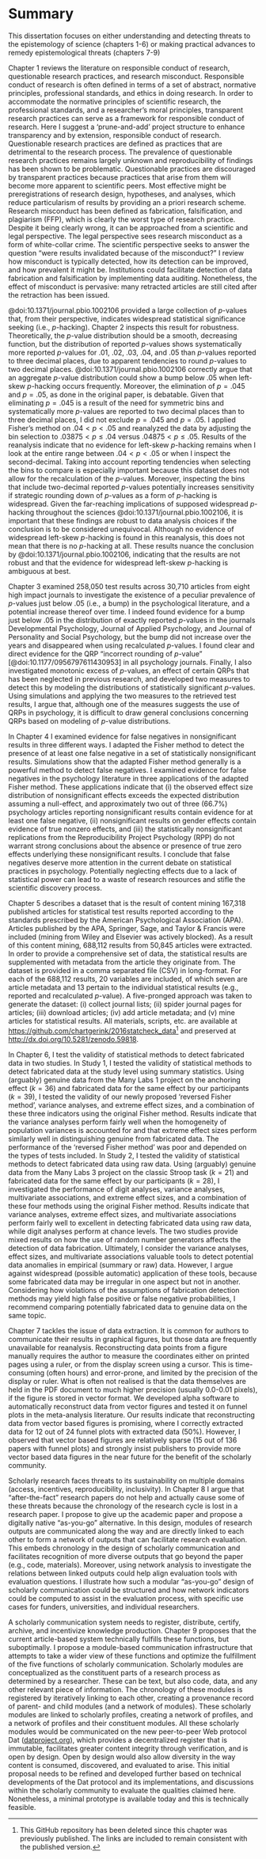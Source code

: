 # Summary {-}

This dissertation focuses on either understanding and detecting threats to the epistemology of science (chapters 1-6) or making practical advances to remedy epistemological threats (chapters 7-9)

Chapter 1 reviews the literature on responsible conduct of research, questionable
research practices, and research misconduct. Responsible conduct of
research is often defined in terms of a set of abstract, normative
principles, professional standards, and ethics in doing research. In
order to accommodate the normative principles of scientific research,
the professional standards, and a researcher's moral principles,
transparent research practices can serve as a framework for responsible
conduct of research. Here I suggest a 'prune-and-add' project structure to
enhance transparency and by extension, responsible conduct of research.
Questionable research practices are defined as practices that are
detrimental to the research process. The prevalence of questionable
research practices remains largely unknown and reproducibility of
findings has been shown to be problematic. Questionable practices are
discouraged by transparent practices because practices that arise from
them will become more apparent to scientific peers. Most effective might
be preregistrations of research design, hypotheses, and analyses, which
reduce particularism of results by providing an a priori research
scheme. Research misconduct has been defined as fabrication,
falsification, and plagiarism (FFP), which is clearly the worst type of
research practice. Despite it being clearly wrong, it can be approached
from a scientific and legal perspective. The legal perspective sees
research misconduct as a form of white-collar crime. The scientific
perspective seeks to answer the question "were results invalidated
because of the misconduct?" I review how misconduct is typically
detected, how its detection can be improved, and how prevalent it might
be. Institutions could facilitate detection of data fabrication and
falsification by implementing data auditing. Nonetheless, the effect of
misconduct is pervasive: many retracted articles are still cited after
the retraction has been issued.

@doi:10.1371/journal.pbio.1002106 provided a large collection of
$p$-values that, from their perspective, indicates widespread
statistical significance seeking (i.e., $p$-hacking). Chapter 2
inspects this result for robustness. Theoretically, the $p$-value
distribution should be a smooth, decreasing function, but the
distribution of reported $p$-values shows systematically more reported
$p$-values for .01, .02, .03, .04, and .05 than $p$-values reported to
three decimal places, due to apparent tendencies to round $p$-values
to two decimal places. @doi:10.1371/journal.pbio.1002106 correctly
argue that an aggregate $p$-value distribution could show a bump below
.05 when left-skew $p$-hacking occurs frequently. Moreover, the
elimination of $p=.045$ and $p=.05$, as done in the original paper, is
debatable. Given that eliminating $p=.045$ is a result of the need for
symmetric bins and systematically more $p$-values are reported to two
decimal places than to three decimal places, I did not exclude
$p=.045$ and $p=.05$. I applied Fisher's method on $.04<p<.05$ and
reanalyzed the data by adjusting the bin selection to
$.03875<p\leq.04$ versus $.04875<p\leq.05$. Results of the reanalysis
indicate that no evidence for left-skew $p$-hacking remains when I
look at the entire range between $.04<p<.05$ or when I inspect the
second-decimal. Taking into account reporting tendencies when
selecting the bins to compare is especially important because this
dataset does not allow for the recalculation of the
$p$-values. Moreover, inspecting the bins that include two-decimal
reported $p$-values potentially increases sensitivity if strategic
rounding down of $p$-values as a form of $p$-hacking is
widespread. Given the far-reaching implications of supposed widespread
$p$-hacking throughout the sciences @doi:10.1371/journal.pbio.1002106,
it is important that these findings are robust to data analysis
choices if the conclusion is to be considered unequivocal. Although no
evidence of widespread left-skew $p$-hacking is found in this
reanalysis, this does not mean that there is no $p$-hacking at
all. These results nuance the conclusion by
@doi:10.1371/journal.pbio.1002106, indicating that the results are not
robust and that the evidence for widespread left-skew $p$-hacking is
ambiguous at best.

Chapter 3 examined 258,050 test results across 30,710 articles from eight high impact journals to investigate the existence of a peculiar prevalence of $p$-values just below .05 (i.e., a bump) in the psychological literature, and a potential increase thereof over time. I indeed found evidence for a bump just below .05 in the distribution of exactly reported $p$-values in the journals Developmental Psychology, Journal of Applied Psychology, and Journal of Personality and Social Psychology, but the bump did not increase over the years and disappeared when using recalculated $p$-values. I found clear and direct evidence for the QRP  "incorrect rounding of $p$-value" [@doi:10.1177/0956797611430953] in all psychology journals. Finally, I also investigated monotonic excess of $p$-values, an effect of certain QRPs that has been neglected in previous research, and developed two measures to detect this by modeling the  distributions of statistically significant $p$-values. Using simulations and applying the two measures to the retrieved test results, I argue that, although one of the measures suggests the use of QRPs in psychology, it is difficult to draw general conclusions concerning QRPs based on modeling of $p$-value distributions.

In Chapter 4 I examined evidence for false negatives in nonsignificant
results in three different ways. I adapted the Fisher method to detect
the presence of at least one false negative in a set of statistically
nonsignificant results. Simulations show that the adapted Fisher
method generally is a powerful method to detect false negatives. I
examined evidence for false negatives in the psychology literature in
three applications of the adapted Fisher method. These applications
indicate that (i) the observed effect size distribution of
nonsignificant effects exceeds the expected distribution assuming a
null-effect, and approximately two out of three (66.7%) psychology
articles reporting nonsignificant results contain evidence for at
least one false negative, (ii) nonsignificant results on gender
effects contain evidence of true nonzero effects, and (iii) the
statistically nonsignificant replications from the Reproducibility
Project Psychology (RPP) do not warrant strong conclusions about the
absence or presence of true zero effects underlying these
nonsignificant results. I conclude that false negatives deserve more
attention in the current debate on statistical practices in
psychology. Potentially neglecting effects due to a lack of
statistical power can lead to a waste of research resources and stifle
the scientific discovery process.

Chapter 5 describes a dataset that is the result of content mining
167,318 published articles for statistical test results reported
according to the standards prescribed by the American Psychological
Association (APA). Articles published by the APA, Springer, Sage, and
Taylor & Francis were included (mining from Wiley and Elsevier was
actively blocked). As a result of this content mining, 688,112 results
from 50,845 articles were extracted. In order to provide a
comprehensive set of data, the statistical results are supplemented
with metadata from the article they originate from. The dataset is
provided in a comma separated file (CSV) in long-format. For each of
the 688,112 results, 20 variables are included, of which seven are
article metadata and 13 pertain to the individual statistical results
(e.g., reported and recalculated $p$-value). A five-pronged approach
was taken to generate the dataset: (i) collect journal lists; (ii)
spider journal pages for articles; (iii) download articles; (iv) add
article metadata; and (v) mine articles for statistical results. All
materials, scripts, etc. are available at
[https://github.com/chartgerink/2016statcheck_data](https://github.com/chartgerink/2016statcheck_data)^[This
GitHub repository has been deleted since this chapter was previously
published. The links are included to remain consistent with the
published version.] and preserved at
[http://dx.doi.org/10.5281/zenodo.59818](http://doi.org/10.5281/zenodo.59818).

In Chapter 6, I test the validity of statistical methods to detect
fabricated data in two studies. In Study 1, I tested the validity of
statistical methods to detect fabricated data at the study level using
summary statistics. Using (arguably) genuine data from the Many Labs 1
project on the anchoring effect ($k=36$) and fabricated data for the
same effect by our participants ($k=39$), I tested the validity of our
newly proposed 'reversed Fisher method', variance analyses, and
extreme effect sizes, and a combination of these three indicators
using the original Fisher method. Results indicate that the variance
analyses perform fairly well when the homogeneity of population
variances is accounted for and that extreme effect sizes perform
similarly well in distinguishing genuine from fabricated data. The
performance of the 'reversed Fisher method' was poor and depended on
the types of tests included. In Study 2, I tested the validity of
statistical methods to detect fabricated data using raw data. Using
(arguably) genuine data from the Many Labs 3 project on the classic
Stroop task ($k=21$) and fabricated data for the same effect by our
participants ($k=28$), I investigated the performance of digit
analyses, variance analyses, multivariate associations, and extreme
effect sizes, and a combination of these four methods using the
original Fisher method. Results indicate that variance analyses,
extreme effect sizes, and multivariate associations perform fairly
well to excellent in detecting fabricated data using raw data, while
digit analyses perform at chance levels. The two studies provide mixed
results on how the use of random number generators affects the
detection of data fabrication. Ultimately, I consider the variance
analyses, effect sizes, and multivariate associations valuable tools
to detect potential data anomalies in empirical (summary or raw)
data. However, I argue against widespread (possible automatic)
application of these tools, because some fabricated data may be
irregular in one aspect but not in another. Considering how violations
of the assumptions of fabrication detection methods may yield high
false positive or false negative probabilities, I recommend comparing
potentially fabricated data to genuine data on the same topic.

Chapter 7 tackles the issue of data extraction. It is common for
authors to communicate their results in graphical figures, but those
data are frequently unavailable for reanalysis. Reconstructing data
points from a figure manually requires the author to measure the
coordinates either on printed pages using a ruler, or from the display
screen using a cursor. This is time-consuming (often hours) and
error-prone, and limited by the precision of the display or
ruler. What is often not realised is that the data themselves are held
in the PDF document to much higher precision (usually 0.0-0.01
pixels), if the figure is stored in vector format. We developed alpha
software to automatically reconstruct data from vector figures and
tested it on funnel plots in the meta-analysis literature. Our results
indicate that reconstructing data from vector based figures is
promising, where I correctly extracted data for 12 out of 24 funnel
plots with extracted data (50%). However, I observed that vector based
figures are relatively sparse (15 out of 136 papers with funnel plots)
and strongly insist publishers to provide more vector based data
figures in the near future for the benefit of the scholarly community.

Scholarly research faces threats to its sustainability on multiple
domains (access, incentives, reproducibility, inclusivity). In Chapter 8 I argue that "after-the-fact" research papers do not help and
actually cause some of these threats because the chronology of the
research cycle is lost in a research paper. I propose to give up the
academic paper and propose a digitally native "as-you-go"
alternative. In this design, modules of research outputs are
communicated along the way and are directly linked to each other to
form a network of outputs that can facilitate research
evaluation. This embeds chronology in the design of scholarly
communication and facilitates recognition of more diverse outputs that
go beyond the paper (e.g., code, materials). Moreover, using network
analysis to investigate the relations between linked outputs could
help align evaluation tools with evaluation questions. I illustrate
how such a modular "as-you-go" design of scholarly communication could
be structured and how network indicators could be computed to assist
in the evaluation process, with specific use cases for funders,
universities, and individual researchers.

A scholarly communication system needs to register, distribute,
certify, archive, and incentivize knowledge production. Chapter 9
proposes that the current article-based system technically fulfills
these functions, but suboptimally. I propose a module-based
communication infrastructure that attempts to take a wider view of
these functions and optimize the fulfillment of the five functions of
scholarly communication. Scholarly modules are conceptualized as the
constituent parts of a research process as determined by a
researcher. These can be text, but also code, data, and any other
relevant piece of information. The chronology of these modules is
registered by iteratively linking to each other, creating a provenance
record of parent- and child modules (and a network of modules). These
scholarly modules are linked to scholarly profiles, creating a network
of profiles, and a network of profiles and their constituent
modules. All these scholarly modules would be communicated on the new
peer-to-peer Web protocol Dat
([datproject.org](https://datproject.org)), which provides a
decentralized register that is immutable, facilitates greater content
integrity through verification, and is open by design. Open by design
would also allow diversity in the way content is consumed, discovered,
and evaluated to arise. This initial proposal needs to be refined and
developed further based on technical developments of the Dat protocol
and its implementations, and discussions within the scholarly
community to evaluate the qualities claimed here. Nonetheless, a
minimal prototype is available today and this is technically feasible.

